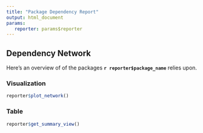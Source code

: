 ```yaml
---
title: "Package Dependency Report"
output: html_document
params:
   reporter: params$reporter
---
```


## Dependency Network

Here's an overview of of the packages **`r reporter$package_name`** relies upon.

### Visualization

```r
reporter$plot_network()
```

### Table

```r
reporter$get_summary_view()
```
